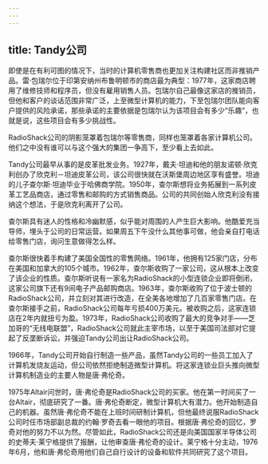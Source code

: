 ```yaml
---
---
---
```

title: Tandy公司
---




即使是在有利可图的情况下，当时的计算机零售商也更加关注构建社区而非推销产品。雷·包瑞尔位于印第安纳州布鲁明顿市的商店最为典型：1977年，这家商店聘用了维修技师和程序员，但没有雇用销售人员。包瑞尔自己最像这家店的推销员，但他和客户的谈话范围非常广泛，上至微型计算机的能力，下至包瑞尔团队能向客户提供的风险承诺，那些承诺的主要依据是包瑞尔认为该项目会有多少“乐趣”，也就是说，这些项目会有多少挑战性。

RadioShack公司的阴影笼罩着包瑞尔等零售商，同样也笼罩着各家计算机公司。他们之中没有谁可以与这个强大的集团一争高下，至少看上去如此。

Tandy公司最早从事的是皮革批发业务。1927年，戴夫·坦迪和他的朋友诺顿·欣克利创办了欣克利－坦迪皮革公司，该公司很快就在沃斯堡周边地区享有盛誉。坦迪的儿子查尔斯·坦迪毕业于哈佛商学院。1950年，查尔斯想将业务拓展到一系列皮革工艺品商店，通过零售和邮购的方式销售商品。公司的共同创始人欣克利没有接纳这个想法，于是欣克利离开了公司。

查尔斯具有迷人的性格和冷幽默感，似乎能对周围的人产生巨大影响。他酷爱充当导师，埋头于公司的日常运营。如果周五下午没什么其他事可做，他会亲自打电话给零售门店，询问生意做得怎么样。

查尔斯很快着手构建了美国全国性的零售网络。1961年，他拥有125家门店，分布在美国和加拿大的105个城市。1962年，查尔斯收购了一家公司，这从根本上改变了该企业的性质。查尔斯听说有一家名为RadioShack的小型连锁企业即将倒闭，这家公司旗下还有9间电子产品邮购商店。1963年，查尔斯收购了位于波士顿的RadioShack公司，并立刻对其进行改造，在全美各地增加了几百家零售门店。在查尔斯接手之前，RadioShack公司每年亏损400万美元。被收购之后，这家连锁店在2年内就扭亏为盈。1973年，RadioShack公司收购了最大的竞争对手——芝加哥的“无线电联盟”，RadioShack公司就此主宰市场，以至于美国司法部对它提起了反垄断诉讼，并强迫Tandy公司出让RadioShack公司。

1966年，Tandy公司开始自行制造一些产品，虽然Tandy公司的一些员工加入了计算机发烧友运动，但公司依然拒绝制造微型计算机。将这家连锁业巨头推向微型计算机制造业的主要人物是唐·弗伦奇。

1975年Altair问世时，唐·弗伦奇是RadioShack公司的买家。他在第一时间买了一台Altair，彻底研究了一番。唐·弗伦奇断定，微型计算机大有潜力。他开始制造自己的机器。虽然唐·弗伦奇不能在上班时间研制计算机，但他最终说服RadioShack公司时任市场部副总裁的约翰·罗奇去看一眼他的项目。根据唐·弗伦奇的回忆，罗奇对他的努力不以为然。尽管如此，RadioShack公司还是向美国国家半导体公司的史蒂夫·莱宁格提供了报酬，让他审查唐·弗伦奇的设计。莱宁格十分主动，1976年6月，他和唐·弗伦奇用他们自己自行设计的设备和软件共同研究了这个项目。